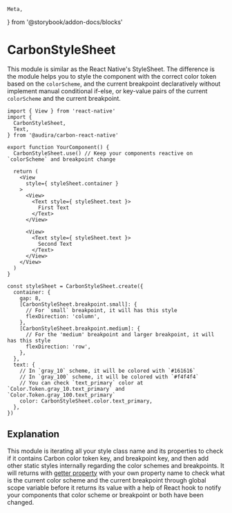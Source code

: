 	Meta,
} from '@storybook/addon-docs/blocks'

<Meta
	title="Guides/CarbonStyleSheet"
/>

# CarbonStyleSheet

This module is similar as the React Native's StyleSheet. The difference is the module helps you to style the component with the correct color token based on the `colorScheme`, and the current breakpoint declaratively without implement manual conditional if-else, or key-value pairs of the current `colorScheme` and the current breakpoint.

```tsx
import { View } from 'react-native'
import {
  CarbonStyleSheet,
  Text,
} from '@audira/carbon-react-native'

export function YourComponent() {
  CarbonStyleSheet.use() // Keep your components reactive on `colorScheme` and breakpoint change

  return (
    <View
      style={ styleSheet.container }
    >
      <View>
        <Text style={ styleSheet.text }>
          First Text
        </Text>
      </View>

      <View>
        <Text style={ styleSheet.text }>
          Second Text
        </Text>
      </View>
    </View>
  )
}

const styleSheet = CarbonStyleSheet.create({
  container: {
    gap: 8,
    [CarbonStyleSheet.breakpoint.small]: {
      // For `small` breakpoint, it will has this style
      flexDirection: 'column',
    },
    [CarbonStyleSheet.breakpoint.medium]: {
      // For the 'medium' breakpoint and larger breakpoint, it will has this style
      flexDirection: 'row',
    },
  },
  text: {
    // In `gray_10` scheme, it will be colored with `#161616`
    // In `gray_100` scheme, it will be colored with `#f4f4f4`
    // You can check `text_primary` color at `Color.Token.gray_10.text_primary` and `Color.Token.gray_100.text_primary`
    color: CarbonStyleSheet.color.text_primary,
  },
})

```

## Explanation

This module is iterating all your style class name and its properties to check if it contains Carbon color token key, and breakpoint key, and then add other static styles internally regarding the color schemes and breakpoints. It will returns with [getter property](https://developer.mozilla.org/en-US/docs/Web/JavaScript/Reference/Functions/get) with your own property name to check what is the current color scheme and the current breakpoint through global scope variable before it returns its value with a help of React hook to notify your components that color scheme or breakpoint or both have been changed.
